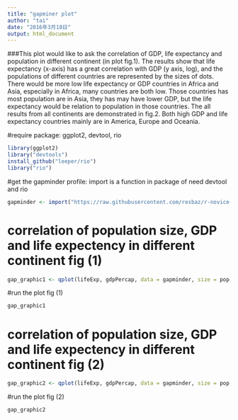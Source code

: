 ```yaml
---
title: "gapminer plot"
author: "tai"
date: "2016年3月18日"
output: html_document
---
```


###This plot would like to ask the correlation of GDP, life expectancy and population in different continent (in plot fig.1). The results show that life expectancy (x-axis) has a great correlation with GDP (y axis, log), and the populations of different countries are represented by the sizes of dots. There would be more low life expectancy or GDP countries in Africa and Asia, especially in Africa, many countries are both low. Those countries has most population are in Asia, they has may have lower GDP, but the life expectancy would be relation to population in those countries. The all results from all continents are demonstrated in fig.2. Both high GDP and life expectancy countries mainly are in America, Europe and Oceania. 

#require package: ggplot2, devtool, rio

```r
library(ggplot2)
library("devtools")
install_github("leeper/rio")
library("rio")
```


#get the gapminder profile: import is a function in package of need devtool and rio 
```r
gapminder <- import("https://raw.githubusercontent.com/resbaz/r-novice-gapminder-files/master/data/gapminder-FiveYearData.csv")
```


# correlation of population size, GDP and life expectency in different continent fig (1)
```r
gap_graphic1 <- qplot(lifeExp, gdpPercap, data = gapminder, size = pop, color=continent) + scale_y_log10() +facet_wrap( ~ continent)+ scale_size_area(max_size = 8)
```

#run the plot fig (1)
```r
gap_graphic1
```


# correlation of population size, GDP and life expectency in different continent fig (2)
```r
gap_graphic2 <- qplot(lifeExp, gdpPercap, data = gapminder, size = pop, color=continent) + scale_y_log10() + scale_size_area(max_size = 15)
```

#run the plot fig (2)
```r
gap_graphic2 
```






